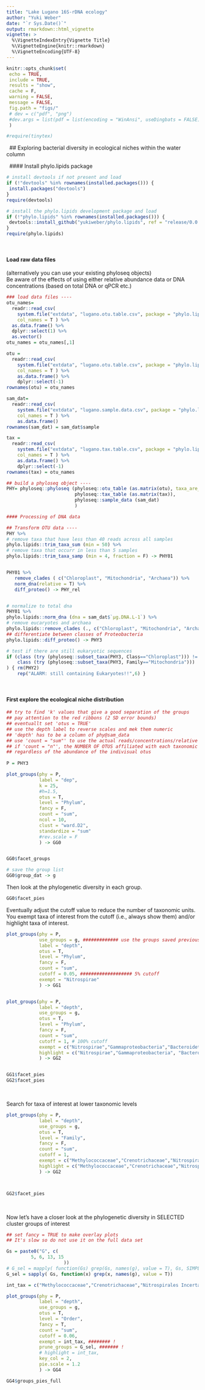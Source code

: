 ```yaml
---
title: "Lake Lugano 16S-rDNA ecology"
author: "Yuki Weber"
date: "`r Sys.Date()`"
output: rmarkdown::html_vignette
vignette: >
  %\VignetteIndexEntry{Vignette Title}
  %\VignetteEngine{knitr::rmarkdown}
  %\VignetteEncoding{UTF-8}
---
```



```r
knitr::opts_chunk$set(
 echo = TRUE,
 include = TRUE,
 results = "show",
 cache = F,
 warning = FALSE,
 message = FALSE,
 fig.path = "figs/"
 # dev = c("pdf", "png")
 #dev.args = list(pdf = list(encoding = "WinAnsi", useDingbats = FALSE))
 )

#require(tinytex)
```
&nbsp;
## Exploring bacterial diversity in ecological niches within the water column

&nbsp;
#### Install phylo.lipids package
```r
# install devtools if not present and load
if (!"devtools" %in% rownames(installed.packages())) {
 install.packages("devtools")
}
require(devtools)

# install the phylo.lipids development package and load 
if (!"phylo.lipids" %in% rownames(installed.packages())) {
 devtools::install_github("yukiweber/phylo.lipids", ref = "release/0.0.901", build_vignettes = T)
}
require(phylo.lipids)
```

&nbsp;

#### Load raw data files
(alternatively you can use your existing phyloseq objects)  
Be aware of the effects of using either relative abundance data or DNA concentrations 
(based on total DNA or qPCR etc.)

```r
### load data files ----
otu_names=
  readr::read_csv(
    system.file("extdata", "lugano.otu.table.csv", package = "phylo.lipids"),
    col_names = T ) %>% 
  as.data.frame() %>%
  dplyr::select(1) %>%
  as.vector() 
otu_names = otu_names[,1] 

otu =
  readr::read_csv(
    system.file("extdata", "lugano.otu.table.csv", package = "phylo.lipids"),
    col_names = T ) %>%
    as.data.frame() %>%
    dplyr::select(-1)
rownames(otu) = otu_names

sam_dat=
  readr::read_csv(
    system.file("extdata", "lugano.sample.data.csv", package = "phylo.lipids"),
    col_names = T ) %>% 
    as.data.frame()
rownames(sam_dat) = sam_dat$sample

tax = 
  readr::read_csv(
    system.file("extdata", "lugano.tax.table.csv", package = "phylo.lipids"),
    col_names = T ) %>%
    as.data.frame() %>%
    dplyr::select(-1)
rownames(tax) = otu_names

## build a phyloseq object ----
PHY= phyloseq::phyloseq (phyloseq::otu_table (as.matrix(otu), taxa_are_rows = TRUE),
                         phyloseq::tax_table (as.matrix(tax)),
                         phyloseq::sample_data (sam_dat)
                         )

#### Processing of DNA data

## Transform OTU data ----
PHY %>%
# remove taxa that have less than 40 reads across all samples
phylo.lipids::trim_taxa_sum (min = 50) %>% 
# remove taxa that occurr in less than 5 samples
phylo.lipids::trim_taxa_samp (min = 4, fraction = F) -> PHY01


PHY01 %>%
   remove_clades ( c("Chloroplast", "Mitochondria", "Archaea")) %>%
   norm_dna(relative = T) %>%
   diff_proteo() -> PHY_rel


# normalize to total dna
PHY01 %>%
phylo.lipids::norm_dna (dna = sam_dat$`µg.DNA.L-1`) %>%
# remove eucaryotes and archaea
phylo.lipids::remove_clades (., c("Chloroplast", "Mitochondria", "Archaea")) %>% 
## differentiate between classes of Proteobacteria  
phylo.lipids::diff_proteo() -> PHY3

# test if there are still eukaryotic sequences
if (class (try (phyloseq::subset_taxa(PHY3, Class=="Chloroplast"))) != "try-error" | 
    class (try (phyloseq::subset_taxa(PHY3, Family=="Mitochondria"))) != "try-error"
) { rm(PHY2)
    rep("ALARM: still containing Eukaryotes!!",6) }

```

&nbsp;

#### First explore the ecological niche distribution
```r

## try to find 'k' values that give a good separation of the groups 
## pay attention to the red ribbons (2 SD error bounds)
## eventuallt set 'otus = TRUE'
## use the depth label to reverse scales and mek them numeric
## 'depth' has to be a column of phy@sam_data
## use 'count = "sum"' to use the actual reads/concentrations/relative abundance values
## if 'count = "n"', the NUMBER OF OTUS affiliated with each taxonomic group (e.g. Phylum) will be used,
## regardless of the abundance of the indivisual otus
 
P = PHY3

plot_groups(phy = P,
            label = "dep",
            k = 25,
            #h=1.5,
            otus = T,
            level = "Phylum",
            fancy = F,
            count = "sum",
            ncol = 10,
            clust = "ward.D2",
            standardize = "sum"
            #rev.scale = F
            ) -> GG0


GG0$facet_groups

# save the group list
GG0$group_dat -> g


```

Then look at the phylogenetic diversity in each group. 

```r
GG0$facet_pies
```

Eventually adjust the cutoff value to reduce the number of taxonomic units.  
You exempt taxa of interest from the cutoff (i.e., always show them) and/or highlight taxa of interest.

```r

plot_groups(phy = P,
            use_groups = g, ############# use the groups saved previously
            label = "depth",
            otus = T,
            level = "Phylum",
            fancy = F,
            count = "sum",
            cutoff = 0.05, ################### 5% cutoff
            exempt = "Nitrospirae"
            ) -> GG1


plot_groups(phy = P,
            label = "depth",
            use_groups = g,
            otus = T,
            level = "Phylum",
            fancy = F,
            count = "sum",
            cutoff = 1, # 100% cutoff
            exempt = c("Nitrospirae","Gammaproteobacteria","Bacteroidetes"), ############ !
            highlight = c("Nitrospirae","Gammaproteobacteria", "Bacteroidetes") ############# !
            ) -> GG2


GG1$facet_pies
GG2$facet_pies


```

&nbsp;

Search for taxa of interest at lower taxonomic levels

```r
plot_groups(phy = P,
            label = "depth",
            use_groups = g,
            otus = T,
            level = "Family",
            fancy = F,
            count = "sum",
            cutoff = 1,
            exempt = c("Methylococcaceae","Crenotrichaceae","Nitrospirales Incertae Sedis"), ############ !
            highlight = c("Methylococcaceae","Crenotrichaceae","Nitrospirales Incertae Sedis") ############# !
            ) -> GG2



GG2$facet_pies


```


&nbsp;

Now let's have a closer look at the phylogenetic diversity in SELECTED cluster groups of interest

```r

## set fancy = TRUE to make overlay plots
## It's slow so do not use it on the full data set

Gs = paste0("G", c(
         5, 6, 13, 15
                     )) 
# G_sel = mapply( function(Gs) grep(Gs, names(g), value = T), Gs, SIMPLIFY = T)
G_sel = sapply( Gs, function(x) grep(x, names(g), value = T))

int_tax = c("Methylococcaceae","Crenotrichaceae","Nitrospirales Incertae Sedis")

plot_groups(phy = P,
            label = "depth",
            use_groups = g,
            otus = T,
            level = "Order",
            fancy = T,
            count = "sum",
            cutoff = 0.06, 
            exempt = int_tax, ######## !
            prune_groups = G_sel, ####### !
            # highlight = int_tax,
            key_col = 2,
            pie.scale = 1.2
            ) -> GG4
```
```r

GG4$groups_pies_full
```



